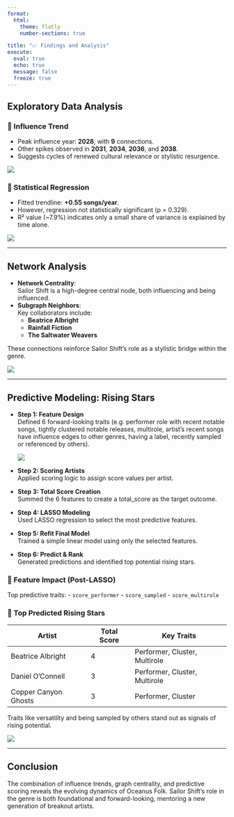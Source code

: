---
format: 
  html:
    theme: flatly
    number-sections: true

title: "📈 Findings and Analysis"
execute: 
  eval: true
  echo: true
  message: false
  freeze: true
---

## Exploratory Data Analysis

### 🎯 Influence Trend

-   Peak influence year: **2028**, with **9** connections.
-   Other spikes observed in **2031**, **2034**, **2036**, and **2038**.
-   Suggests cycles of renewed cultural relevance or stylistic resurgence.

![](images/clipboard-3275146356.png)

### 🎯 Statistical Regression

-   Fitted trendline: **+0.55 songs/year**.
-   However, regression not statistically significant (p = 0.329).
-   R² value (\~7.9%) indicates only a small share of variance is explained by time alone.

![](images/clipboard-96935045.png)

------------------------------------------------------------------------

## Network Analysis

-   **Network Centrality**:\
    Sailor Shift is a high-degree central node, both influencing and being influenced.
-   **Subgraph Neighbors**:\
    Key collaborators include:
    -   **Beatrice Albright**
    -   **Rainfall Fiction**
    -   **The Saltwater Weavers**

These connections reinforce Sailor Shift's role as a stylistic bridge within the genre.

![](images/clipboard-2393420485.png)

------------------------------------------------------------------------

## Predictive Modeling: Rising Stars

-   **Step 1: Feature Design**\
    Defined 6 forward-looking traits (e.g. performer role with recent notable songs, tightly clustered notable releases, multirole, artist’s recent songs have influence edges to other genres, having a label, recently sampled or referenced by others).

    ![](images/clipboard-2724822759.png)

-   **Step 2: Scoring Artists**\
    Applied scoring logic to assign score values per artist.

-   **Step 3: Total Score Creation**\
    Summed the 6 features to create a total_score as the target outcome.

-   **Step 4: LASSO Modeling**\
    Used LASSO regression to select the most predictive features.

-   **Step 5: Refit Final Model**\
    Trained a simple linear model using only the selected features.

-   **Step 6: Predict & Rank**\
    Generated predictions and identified top potential rising stars.

### 🧠 Feature Impact (Post-LASSO)

Top predictive traits: - `score_performer` - `score_sampled` - `score_multirole`

### 🔢 Top Predicted Rising Stars

| Artist               | Total Score | Key Traits                    |
|----------------------|-------------|-------------------------------|
| Beatrice Albright    | 4           | Performer, Cluster, Multirole |
| Daniel O'Connell     | 3           | Performer, Cluster, Multirole |
| Copper Canyon Ghosts | 3           | Performer, Cluster            |

Traits like versatility and being sampled by others stand out as signals of rising potential.

![](images/clipboard-2458336545.png)

------------------------------------------------------------------------

## Conclusion

The combination of influence trends, graph centrality, and predictive scoring reveals the evolving dynamics of Oceanus Folk. Sailor Shift’s role in the genre is both foundational and forward-looking, mentoring a new generation of breakout artists.
